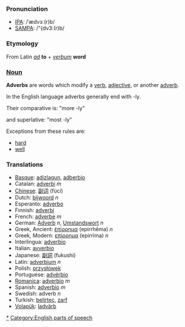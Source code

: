 ===Pronunciation===
*[[w:IPA|IPA]]: /ˈædvɜː(r)b/
*[[w:SAMPA|SAMPA]]: /"{dv3:(r)b/

===Etymology===
From Latin ''[[ad]]'' '''to''' + ''[[verbum]]'' '''word'''

===[[Noun]]===

'''Adverbs''' are words which modify a [[verb]], [[adjective]], or another [[adverb]].

In the English language adverbs generally end with -ly.

Their comparative is: "more -ly"

and superlative: "most -ly"

Exceptions from these rules are:

*[[hard]]
*[[well]]


===Translations===
*[[Basque]]: [[adizlagun]], [[adberbio]]
*Catalan: [[adverbi]] ''m''
*[[Chinese]]: [[副词]] (fùcí)
*Dutch: [[bijwoord]] ''n''
*Esperanto: [[adverbo]]
*Finnish: [[adverbi]]
*French: [[adverbe]] ''m''
*German: [[Adverb]] ''n'', [[Umstandswort]] ''n''
*Greek, Ancient: [[ἐπίρρημα]] (epirrhēma) ''n''
*Greek, Modern: [[επίρρημα]] (epirrima) ''n''
*Interlingua: [[adverbio]]
*Italian: [[avverbio]]
*Japanese: [[副詞]] (fukushi)
*Latin: [[adverbium]] ''n''
*Polish: [[przysłówek]]
*Portuguese:  [[advérbio]]
*[[Romanica]]: [[adverbio]] ''m''
*Spanish: [[adverbio]] ''m''
*Swedish: adverb ''n''
*Turkish: [[belirteç]], [[zarf]]
*[[Volapük]]: [[ladvärb]]

[[Category:English adverbs|*]]
[[Category:English parts of speech]]